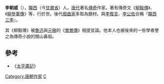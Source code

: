 '''李朝威'''（{{bd|766年||820年||L李}}），[[陇西郡|隴西]]（今[[甘肅省|甘肅省]]）人。[[唐朝|唐代]]著名[[傳奇_(小說)|傳奇]]作家。著有傳奇文《[[柳毅傳|柳毅傳]]》、《[[柳參軍傳|柳參軍傳]]》等，行於世。後代[[戲曲家|戲曲家]]多取為題材。與[[李復言|李復言]]、[[李公佐|李公佐]]合稱『[[隴西三李|隴西三李]]』。

其《柳毅傳》被[[魯迅|魯迅]]與[[元稹|元稹]]的《[[鶯鶯傳|鶯鶯傳]]》相提並論。他本人也被後來的一些學者譽之為傳奇小說的開山鼻祖。

== 參考 ==
*《[[太平廣記|太平廣記]]》

{{唐朝人小作品}}

[[Category:唐朝作家|Category:唐朝作家]]
[[Category:李姓|C]]